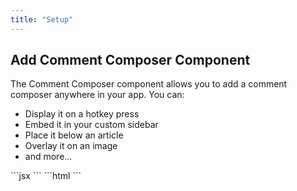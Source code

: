 ```yaml
---
title: "Setup"
---
```


## Add Comment Composer Component
The Comment Composer component allows you to add a comment composer anywhere in your app. You can:
- Display it on a hotkey press
- Embed it in your custom sidebar
- Place it below an article
- Overlay it on an image
- and more...

<Tabs>

<Tab title="React / Next.js">
```jsx
<VeltCommentComposer />
```
</Tab>

<Tab title="HTML / Other Frameworks">
```html
<velt-comment-composer></velt-comment-composer>
```
</Tab>

</Tabs>
